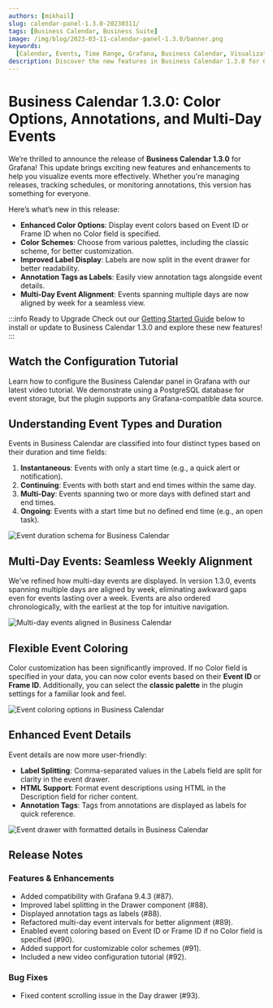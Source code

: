 ```yaml
---
authors: [mikhail]
slug: calendar-panel-1.3.0-20230311/
tags: [Business Calendar, Business Suite]
image: /img/blog/2023-03-11-calendar-panel-1.3.0/banner.png
keywords:
  [Calendar, Events, Time Range, Grafana, Business Calendar, Visualization]
description: Discover the new features in Business Calendar 1.3.0 for Grafana, including color options, annotations, and multi-day event support.
---
```



# Business Calendar 1.3.0: Color Options, Annotations, and Multi-Day Events

We’re thrilled to announce the release of **Business Calendar 1.3.0** for Grafana! This update brings exciting new features and enhancements to help you visualize events more effectively. Whether you're managing releases, tracking schedules, or monitoring annotations, this version has something for everyone.

Here’s what’s new in this release:

- **Enhanced Color Options**: Display event colors based on Event ID or Frame ID when no Color field is specified.
- **Color Schemes**: Choose from various palettes, including the classic scheme, for better customization.
- **Improved Label Display**: Labels are now split in the event drawer for better readability.
- **Annotation Tags as Labels**: Easily view annotation tags alongside event details.
- **Multi-Day Event Alignment**: Events spanning multiple days are now aligned by week for a seamless view.

:::info Ready to Upgrade
Check out our [Getting Started Guide](#getting-started) below to install or update to Business Calendar 1.3.0 and explore these new features!
:::

## Watch the Configuration Tutorial

Learn how to configure the Business Calendar panel in Grafana with our latest video tutorial. We demonstrate using a PostgreSQL database for event storage, but the plugin supports any Grafana-compatible data source.

<Youtube
  id="6WGmm5y4fs4"
  title="How to Display Events from PostgreSQL in Grafana"
/>

## Understanding Event Types and Duration

Events in Business Calendar are classified into four distinct types based on their duration and time fields:

1. **Instantaneous**: Events with only a start time (e.g., a quick alert or notification).
2. **Continuing**: Events with both start and end times within the same day.
3. **Multi-Day**: Events spanning two or more days with defined start and end times.
4. **Ongoing**: Events with a start time but no defined end time (e.g., an open task).

<Image
  title="Schema explaining event classification based on the End Time field."
  src="/img/blog/2023-03-11-calendar-panel-1.3.0/schema.png"
  alt="Event duration schema for Business Calendar"
/>

## Multi-Day Events: Seamless Weekly Alignment

We’ve refined how multi-day events are displayed. In version 1.3.0, events spanning multiple days are aligned by week, eliminating awkward gaps even for events lasting over a week. Events are also ordered chronologically, with the earliest at the top for intuitive navigation.

<Image
  title="Release Management dashboard using Business Calendar panel for Grafana."
  src="/img/blog/2023-03-11-calendar-panel-1.3.0/release.png"
  alt="Multi-day events aligned in Business Calendar"
/>

## Flexible Event Coloring

Color customization has been significantly improved. If no Color field is specified in your data, you can now color events based on their **Event ID** or **Frame ID**. Additionally, you can select the **classic palette** in the plugin settings for a familiar look and feel.

<Image
  title="Releases colored based on Event ID using the classic palette."
  src="/img/blog/2023-03-11-calendar-panel-1.3.0/colors.png"
  alt="Event coloring options in Business Calendar"
/>

## Enhanced Event Details

Event details are now more user-friendly:

- **Label Splitting**: Comma-separated values in the Labels field are split for clarity in the event drawer.
- **HTML Support**: Format event descriptions using HTML in the Description field for richer content.
- **Annotation Tags**: Tags from annotations are displayed as labels for quick reference.

<Image
  title="Event details with HTML-formatted description and labels."
  src="/img/blog/2023-03-11-calendar-panel-1.3.0/drawer.png"
  alt="Event drawer with formatted details in Business Calendar"
/>

<GettingStarted />

<Tutorial />

## Release Notes

### Features & Enhancements

- Added compatibility with Grafana 9.4.3 (#87).
- Improved label splitting in the Drawer component (#88).
- Displayed annotation tags as labels (#88).
- Refactored multi-day event intervals for better alignment (#89).
- Enabled event coloring based on Event ID or Frame ID if no Color field is specified (#90).
- Added support for customizable color schemes (#91).
- Included a new video configuration tutorial (#92).

### Bug Fixes

- Fixed content scrolling issue in the Day drawer (#93).

<Feedback />
